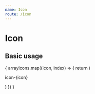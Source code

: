 ```yaml
---
name: Icon
route: /icon
---
```



# Icon

## Basic usage
<Playground>
    <ThemeProvider theme={theme}>
        <div style={{ display: 'flex', alignItems: 'center', flexWrap: 'wrap' }}>
            {
                arrayIcons.map((icon, index) => {
                    return (
                        <div key={index} style={{ flexBasis: '25%', display: 'flex', alignItems: 'center' }}>
                            <Icon tag={icon} />
                            <p style={{ marginLeft: '15px' }}>
                                icon-{icon}
                            </p>
                        </div>
                    )
                })
            }
        </div>
    </ThemeProvider>
</Playground>